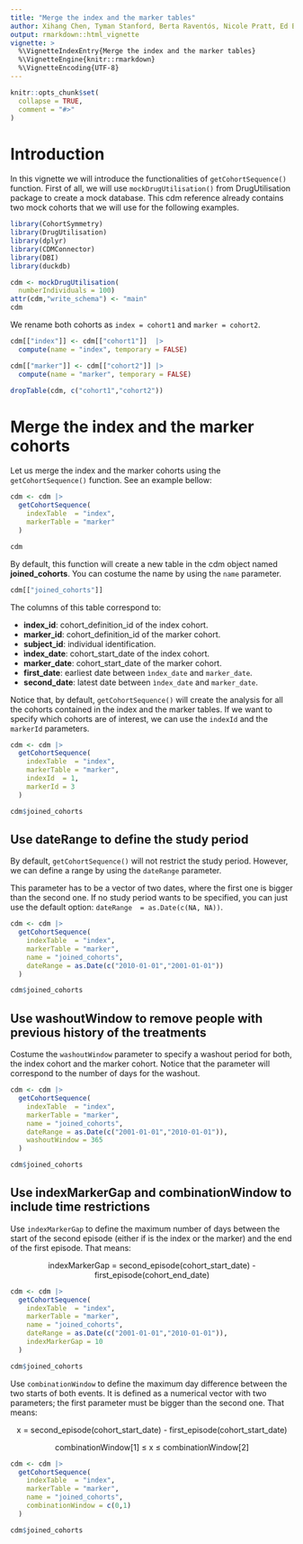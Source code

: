 ```yaml
---
title: "Merge the index and the marker tables"
author: Xihang Chen, Tyman Stanford, Berta Raventós, Nicole Pratt, Ed Burn, Marti Catala, Danielle Newby, Nuria Mercade-Besora, Mike Du, Yuchen Guo, Kim Lopez, Marta Alcalde-Herraiz
output: rmarkdown::html_vignette
vignette: >
  %\VignetteIndexEntry{Merge the index and the marker tables}
  %\VignetteEngine{knitr::rmarkdown}
  %\VignetteEncoding{UTF-8}
---
```


```r
knitr::opts_chunk$set(
  collapse = TRUE,
  comment = "#>"
)
```

# Introduction

In this vignette we will introduce the functionalities of `getCohortSequence()` function. First of all, we will use `mockDrugUtilisation()` from DrugUtilisation package to create a mock database. This cdm reference already contains two mock cohorts that we will use for the following examples.

```r
library(CohortSymmetry)
library(DrugUtilisation)
library(dplyr)
library(CDMConnector)
library(DBI)
library(duckdb)

cdm <- mockDrugUtilisation(
  numberIndividuals = 100)
attr(cdm,"write_schema") <- "main"
cdm
```

We rename both cohorts as `index = cohort1` and `marker = cohort2`.

```r
cdm[["index"]] <- cdm[["cohort1"]]  |> 
  compute(name = "index", temporary = FALSE)

cdm[["marker"]] <- cdm[["cohort2"]] |> 
  compute(name = "marker", temporary = FALSE)

dropTable(cdm, c("cohort1","cohort2"))
```

# Merge the index and the marker cohorts

Let us merge the index and the marker cohorts using the `getCohortSequence()` function. See an example bellow:

```r
cdm <- cdm |>
  getCohortSequence(
    indexTable  = "index",
    markerTable = "marker"
  )

cdm
```

By default, this function will create a new table in the cdm object named **joined_cohorts**. You can costume the name by using the `name` parameter.

```r
cdm[["joined_cohorts"]]
```

The columns of this table correspond to:

-   **index_id**: cohort_definition_id of the index cohort.
-   **marker_id**: cohort_definition_id of the marker cohort.
-   **subject_id**: individual identification.
-   **ìndex_date**: cohort_start_date of the index cohort.
-   **marker_date**: cohort_start_date of the marker cohort.
-   **first_date**: earliest date between `ìndex_date` and `marker_date`.
-   **second_date**: latest date between `ìndex_date` and `marker_date`.

Notice that, by default, `getCohortSequence()` will create the analysis for all the cohorts contained in the index and the marker tables. If we want to specify which cohorts are of interest, we can use the `indexId` and the `markerId` parameters.

```r
cdm <- cdm |>
  getCohortSequence(
    indexTable  = "index",
    markerTable = "marker",
    indexId  = 1,
    markerId = 3
  )

cdm$joined_cohorts
```

## Use dateRange to define the study period

By default, `getCohortSequence()` will not restrict the study period. However, we can define a range by using the `dateRange` parameter.

This parameter has to be a vector of two dates, where the first one is bigger than the second one. If no study period wants to be specified, you can just use the default option: `dateRange  = as.Date(c(NA, NA))`.

```r
cdm <- cdm |>
  getCohortSequence(
    indexTable  = "index",
    markerTable = "marker",
    name = "joined_cohorts",
    dateRange = as.Date(c("2010-01-01","2001-01-01"))
  )

cdm$joined_cohorts
```

## Use washoutWindow to remove people with previous history of the treatments

Costume the `washoutWindow` parameter to specify a washout period for both, the index cohort and the marker cohort. Notice that the parameter will correspond to the number of days for the washout.

```r
cdm <- cdm |>
  getCohortSequence(
    indexTable  = "index",
    markerTable = "marker",
    name = "joined_cohorts",
    dateRange = as.Date(c("2001-01-01","2010-01-01")),
    washoutWindow = 365
  )

cdm$joined_cohorts
```

## Use indexMarkerGap and combinationWindow to include time restrictions

Use `indexMarkerGap` to define the maximum number of days between the start of the second episode (either if is the index or the marker) and the end of the first episode. That means:

<p style="text-align:center;">indexMarkerGap = second_episode(cohort_start_date) - first_episode(cohort_end_date)</p>

```r
cdm <- cdm |>
  getCohortSequence(
    indexTable  = "index",
    markerTable = "marker",
    name = "joined_cohorts",
    dateRange = as.Date(c("2001-01-01","2010-01-01")),
    indexMarkerGap = 10
  )

cdm$joined_cohorts
```

Use `combinationWindow` to define the maximum day difference between the two starts of both events. It is defined as a numerical vector with two parameters; the first parameter must be bigger than the second one. That means:

<p style="text-align:center;"> x = second_episode(cohort_start_date) - first_episode(cohort_start_date) </p>

<p style="text-align:center;"> combinationWindow[1] $\leq$ x $\leq$ combinationWindow[2] </p>

```r
cdm <- cdm |>
  getCohortSequence(
    indexTable  = "index",
    markerTable = "marker",
    name = "joined_cohorts",
    combinationWindow = c(0,1)
  )

cdm$joined_cohorts
```
